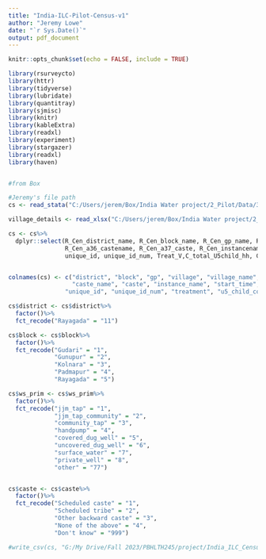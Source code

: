 ```yaml
---
title: "India-ILC-Pilot-Census-v1"
author: "Jeremy Lowe"
date: "`r Sys.Date()`"
output: pdf_document
---
```


```r
knitr::opts_chunk$set(echo = FALSE, include = TRUE)

```

```r

library(rsurveycto)
library(httr)
library(tidyverse)
library(lubridate)
library(quantitray)
library(sjmisc)
library(knitr)
library(kableExtra)
library(readxl)
library(experiment)
library(stargazer)
library(readxl)
library(haven)



```


```r

#from Box

#Jeremy's file path
cs <- read_stata("C:/Users/jerem/Box/India Water project/2_Pilot/Data/3_final/Final_HH_Odisha_consented_Full.dta")

village_details <- read_xlsx("C:/Users/jerem/Box/India Water project/2_Pilot/Data/5_lab data/India_ILC_Pilot_Rayagada_Village_Tracking.xlsx")

```

```r

cs <- cs%>%
  dplyr::select(R_Cen_district_name, R_Cen_block_name, R_Cen_gp_name, R_Cen_village_name, R_Cen_village_str, R_Cen_hamlet_name, R_Cen_saahi_name, R_Cen_enum_code, R_Cen_hh_code, R_Cen_hh_repeat_code, R_Cen_hh_code_format, R_Cen_resp_available, R_Cen_screen_u5child, R_Cen_screen_preg, R_Cen_visit_num, R_Cen_consent, R_Cen_a2_hhmember_count, R_Cen_num_adultsabove12, R_Cen_num_childbelow12, R_Cen_num_femaleabove12, R_Cen_a10_hhhead_gender, R_Cen_a12_ws_prim, R_Cen_a12_ws_prim_77, R_Cen_a12_prim_source_oth, R_Cen_a13_water_sec_yn, R_Cen_a13_water_sec_yn_99, R_Cen_a13_water_sec_oth, R_Cen_a13_water_source_sec, R_Cen_a13_ws_sec_1, R_Cen_a13_ws_sec_3, R_Cen_a13_ws_sec_4, R_Cen_a13_ws_sec_8, R_Cen_a14_sec_source_reason, R_Cen_a14_sec_source_reason_1, R_Cen_a14_sec_source_reason_2, R_Cen_a14_sec_source_reason_3, R_Cen_a14_sec_source_reason_4, R_Cen_a14_sec_source_reason_5, R_Cen_a14_sec_source_reason_6, R_Cen_a14_sec_source_reason_7, R_Cen_a14_sec_source_reason__77, R_Cen_a14_sec_source_reason_999, R_Cen_sec_source_reason_oth, R_Cen_a15_water_sec_freq, R_Cen_a15_water_sec_freq_999, R_Cen_a15_water_sec_freq_oth, R_Cen_a16_water_treat, R_Cen_a16_water_treat_type, R_Cen_a16_water_treat_type_1,R_Cen_a16_water_treat_type_2,R_Cen_a16_water_treat_type_3, R_Cen_a16_water_treat_type_4, R_Cen_a16_water_treat_type__77, R_Cen_a16_water_treat_type_999, R_Cen_a16_water_treat_freq, R_Cen_a16_stored_treat_freq, R_Cen_a16_stored_treat, R_Cen_a17_water_source_kids, R_Cen_a17_water_treat_kids, R_Cen_a17_treat_kids_freq, R_Cen_water_treat_kids_type, R_Cen_water_treat_kids_type_1, R_Cen_water_treat_kids_type_2, R_Cen_water_treat_kids_type_3, R_Cen_water_treat_kids_type_4, R_Cen_water_treat_kids_type77, R_Cen_water_treat_kids_type99, R_Cen_a18_jjm_drinking, R_Cen_a18_reason_nodrink, R_Cen_a19_jjm_stored, R_Cen_a20_jjm_use, R_Cen_a20_jjm_use_1, R_Cen_a20_jjm_use_2, R_Cen_a20_jjm_use_3, R_Cen_a20_jjm_use_4, R_Cen_a20_jjm_use_5, R_Cen_a20_jjm_use_6, R_Cen_a20_jjm_use_7, R_Cen_a20_jjm_use__77, R_Cen_a20_jjm_use_999, R_Cen_pregnant_followup_count,
                R_Cen_a36_castename, R_Cen_a37_caste, R_Cen_instancename, R_Cen_starttime,
                unique_id, unique_id_num, Treat_V,C_total_U5child_hh, C_total_pregnant_hh, R_Cen_a33_ac, R_Cen_a33_bicycle, R_Cen_a33_bwtv, R_Cen_a33_car, R_Cen_a33_cart, R_Cen_a33_chair, R_Cen_a33_colourtv, R_Cen_a33_computer, R_Cen_a33_cotbed)


colnames(cs) <- c("district", "block", "gp", "village", "village_name", "hamlet", "saahi", "enum_id", "hh_id", "hh_id_repeat", "hh_id_formatted", "resp_available", "screen_u5_child","screen_preg", "visit_num", "consent", "hh_member_count", "hh_adults_above12", "hh_child_under12", "hh_female_above12", "hh_head_gender", "ws_prim", "ws_prim_other", "ws_prim_other_label", "ws_secondary", "ws_secondary_dk", "ws_secondary_other", "ws_secondary_type", "ws_secondary_jjm", "ws_secondary_community", "ws_secondary_handpump", "ws_secondary_privatewell", "ws_secondary_reason", "ws_secondary_reason_1", "ws_secondary_reason_2", "ws_secondary_reason_3", "ws_secondary_reason_4", "ws_secondary_reason_5", "ws_secondary_reason_6", "ws_secondary_reason_7", "ws_secondary_reason_other", "ws_secondary_reason_dk", "ws_secondary_reason_other_label", "ws_secondary_freq", "ws_secondary_freq_other", "ws_secondary_freq_other_label", "ws_treat", "ws_treat_type", "ws_treat_filter", "ws_treat_sedimentation", "ws_treat_boil", "ws_treat_chlorine", "ws_treat_other", "ws_treat_dk", "ws_treat_freq", "ws_stored_treat_freq", "ws_stored_treat", "ws_prim_child", "ws_treat_child", "ws_treat_freq_child", "ws_treat_type_child", "ws_treat_filter_child", "ws_treat_sed_child", "ws_treat_boil_child", "ws_treat_chlorine_child", "ws_treat_other_child", "ws_treat_dk_child", "jjm", "jjm_reason", "jjm_stored", "jjm_use", "jjm_use_cooking", "jjm_use_wash_utensils", "jjm_use_wash_chlothes", "jjm_use_clean", "jjm_use_bath", "jjm_use_animals", "jjm_use_agri", "jjm_use_other", "jjm_use_dk", "hh_pregnant_count",
                  "caste_name", "caste", "instance_name", "start_time",
                "unique_id", "unique_id_num", "treatment", "u5_child_count", "pregnant_count", "ac", "bicycle", "bw_tv", "car", "cart", "chair", "colour_tv", "computer", "cotbed")

```

```r

cs$district <- cs$district%>%
  factor()%>%
  fct_recode("Rayagada" = "11")

cs$block <- cs$block%>%
  factor()%>%
  fct_recode("Gudari" = "1",
             "Gunupur" = "2",
             "Kolnara" = "3",
             "Padmapur" = "4",
             "Rayagada" = "5")

cs$ws_prim <- cs$ws_prim%>%
  factor()%>%
  fct_recode("jjm_tap" = "1",
             "jjm_tap_community" = "2",
             "community_tap" = "3",
             "handpump" = "4",
             "covered_dug_well" = "5",
             "uncovered_dug_well" = "6",
             "surface_water" = "7",
             "private_well" = "8",
             "other" = "77")


cs$caste <- cs$caste%>%
  factor()%>%
  fct_recode("Scheduled caste" = "1",
             "Scheduled tribe" = "2",
             "Other backward caste" = "3",
             "None of the above" = "4",
             "Don't know" = "999")


```


```r


#write_csv(cs, "G:/My Drive/Fall 2023/PBHLTH245/project/India_ILC_Census_Full.dta")


```



